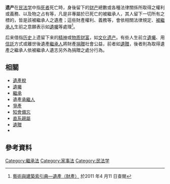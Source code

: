 {{legal}}
'''遗产'''在[[民法学|民法学]]中指[[死者|死者]]死亡時，身後留下的[[财产|财产]]總數或各種法律關係所取得之權利或義務、以及物之占有等，凡是非專屬於已死亡的被繼承人，其人留下一切所有之標的，皆是該被繼承人之遺產；這些財產權利、義務等，會依相關法律規定、[[被繼承人|被繼承人]]生前之意願表示如[[遺囑|遺囑]]等處理<ref>[http://db1x.sinica.edu.tw/caat/caat_rptcaatc.php?_op=?SUBJECT_ID:300055596 藝術與建築索引典—遺產（財產）]{{dead link|date=2018年4月 |bot=InternetArchiveBot |fix-attempted=yes }} 於2011 年4 月11 日查閱</ref>。

后来借指[[历史|历史]]上遗留下来的[[精神|精神]]或[[物质|物质]][[财富|财富]]，如[[文化遗产|文化遗产]]。有些人生前立[[遺囑|遺囑]]、用[[信託|信託]]方式或離世後遺產[[繼承人|繼承人]]將財產[[捐贈|捐贈]]社會公益，前者如[[遺贈|遺贈]]，後者則為取得遺產之繼承人依被繼承人遺志另外為捐贈之處分行為。

==相關==
* [[遺產稅|遺產稅]]
* [[遺囑|遺囑]]
* [[繼承|繼承]]
* 遺產[[繼承人|承繼人]]
* [[爭產|爭產]]
* [[知會備忘|知會備忘]]
* [[直系親屬|直系親屬]]
* [[遺贈|遺贈]]
*

==參考資料==
<references />

{{法律小作品}}

[[Category:繼承法|Category:繼承法]]
[[Category:家事法|Category:家事法]]
[[Category:民法学|Category:民法学]]